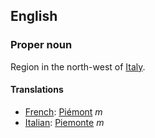 ==English==

===Proper noun===

Region in the north-west of [[Italy]].

====Translations====

*[[French]]: [[Piémont]] ''m''
*[[Italian]]: [[Piemonte]] ''m''